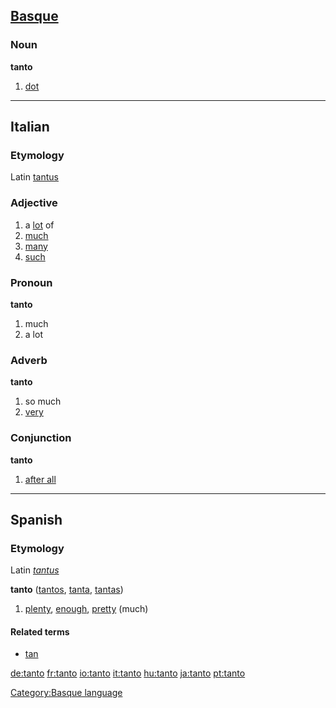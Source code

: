 {{see|tantō}}
==[[Basque]]==

===Noun===
'''tanto'''

# [[dot]]

[[Category:Basque language]]

----

==Italian==

===Etymology===
Latin [[tantus]]

===Adjective===
{{it-adj|tant}}

# a [[lot]] of
# [[much]]
# [[many]]
# [[such]]

===Pronoun===
'''tanto'''

# much
# a lot

===Adverb===
'''tanto'''

# so much
# [[very]]

===Conjunction===
'''tanto'''

# [[after all]]

----

==Spanish==

===Etymology===
Latin ''[[tantus]]''

<!-- adv or adj? -->
'''tanto''' ([[tantos]], [[tanta]], [[tantas]])
# [[plenty]], [[enough]], [[pretty]] (much)

====Related terms====
{{rfc-level|Related terms at L4+ not in L3 POS section}}
*[[tan]]

[[de:tanto]]
[[fr:tanto]]
[[io:tanto]]
[[it:tanto]]
[[hu:tanto]]
[[ja:tanto]]
[[pt:tanto]]
